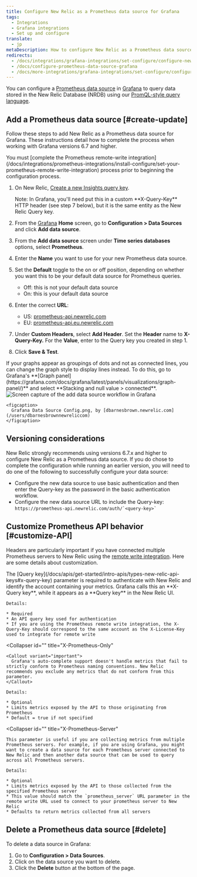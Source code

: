 ```yaml
---
title: Configure New Relic as a Prometheus data source for Grafana
tags:
  - Integrations
  - Grafana integrations
  - Set up and configure
translate:
  - jp
metaDescription: How to configure New Relic as a Prometheus data source for Grafana
redirects:
  - /docs/integrations/grafana-integrations/set-configure/configure-new-relic-prometheus-data-source-grafana
  - /docs/configure-prometheus-data-source-grafana
  - /docs/more-integrations/grafana-integrations/set-configure/configure-new-relic-prometheus-data-source-grafana
---
```



You can configure a [Prometheus data source](https://grafana.com/docs/grafana/latest/features/datasources/prometheus/) in [Grafana](https://grafana.com/login) to query data stored in the New Relic Database (NRDB) using our [PromQL-style query language](/docs/integrations/prometheus-integrations/view-query-data/supported-promql-features).

## Add a Prometheus data source [#create-update]

Follow these steps to add New Relic as a Prometheus data source for Grafana. These instructions detail how to complete the process when working with Grafana versions 6.7 and higher.

<Callout variant="important">
  You must [complete the Prometheus remote-write integration](/docs/integrations/prometheus-integrations/install-configure/set-your-prometheus-remote-write-integration) process prior to beginning the configuration process.
</Callout>

1. On New Relic, [Create a new Insights query key](/docs/apis/get-started/intro-apis/types-new-relic-api-keys).

   <Callout variant="important">
     Note: In Grafana, you'll need put this in a custom **X-Query-Key** HTTP header (see step 7 below), but it is the same entity as the New Relic Query key.
   </Callout>
2. From the [Grafana](https://grafana.com/login) **Home** screen, go to **Configuration > Data Sources** and click **Add data source**.
3. From the **Add data source** screen under **Time series databases** options, select **Prometheus**.
4. Enter the **Name** you want to use for your new Prometheus data source.
5. Set the **Default** toggle to the on or off position, depending on whether you want this to be your default data source for Prometheus queries.
   * Off: this is not your default data source
   * On: this is your default data source
6. Enter the correct **URL**:
   * US: [prometheus-api.newrelic.com](https://prometheus-api.newrelic.com)
   * EU: [prometheus-api.eu.newrelic.com](https://prometheus-api.eu.newrelic.com)
7. Under **Custom Headers**, select **Add Header**. Set the **Header** name to **X-Query-Key.** For the **Value**, enter to the Query key you created in step 1.
8. Click **Save & Test**.

<Callout variant="tip">
  If your graphs appear as groupings of dots and not as connected lines, you can change the graph style to display lines instead. To do this, go to Grafana's **[Graph panel](https://grafana.com/docs/grafana/latest/panels/visualizations/graph-panel/)** and select **Stacking and null value > connected**.
</Callout>

<CollapserGroup>
  <Collapser
    id=""
    title="Sample configuration image"
  >
    <img
      title="Configure New Relic as a Prometheus data source for Grafana"
      alt="Screen capture of the add data source workflow in Grafana"
      src={grafanaDataSourceConfig0}
    />

    <figcaption>
      Grafana Data Source Config.png, by [dbarnesbrown.newrelic.com](/users/dbarnesbrownnewreliccom)
    </figcaption>
  </Collapser>
</CollapserGroup>

## Versioning considerations

New Relic strongly recommends using versions 6.7.x and higher to configure New Relic as a Prometheus data source. If you do chose to complete the configuration while running an earlier version, you will need to do one of the following to successfully configure your data source:

* Configure the new data source to use basic authentication and then enter the Query-key as the password in the basic authentication workflow.
* Configure the new data source URL to include the Query-key: `` https://prometheus-api.newrelic.com/auth/`<query-key>` ``

## Customize Prometheus API behavior [#customize-API]

Headers are particularly important if you have connected multiple Prometheus servers to New Relic using the [remote write integration](/docs/integrations/prometheus-integrations/install-configure/set-your-prometheus-remote-write-integration). Here are some details about customization.

<CollapserGroup>
  <Collapser
    id=""
    title="X-Query-Key (Query key)"
  >
    The [Query key](/docs/apis/get-started/intro-apis/types-new-relic-api-keys#x-query-key) parameter is required to authenticate with New Relic and identify the account containing your metrics. Grafana calls this an **X-Query key**, while it appears as a **Query key** in the New Relic UI.

    Details:

    * Required
    * An API query key used for authentication
    * If you are using the Prometheus remote write integration, the X-Query-Key should correspond to the same account as the X-License-Key used to integrate for remote write
  </Collapser>

  <Collapser
    id=""
    title="X-Prometheus-Only"
  >
    <Callout variant="important">
      Grafana's auto-complete support doesn't handle metrics that fail to strictly conform to Prometheus naming conventions. New Relic recommends you exclude any metrics that do not conform from this parameter.
    </Callout>

    Details:

    * Optional
    * Limits metrics exposed by the API to those originating from Prometheus
    * Default = true if not specified
  </Collapser>

  <Collapser
    id=""
    title="X-Prometheus-Server"
  >
    This parameter is useful if you are collecting metrics from multiple Prometheus servers. For example, if you are using Grafana, you might want to create a data source for each Prometheus server connected to New Relic and then another data source that can be used to query across all Prometheus servers.

    Details:

    * Optional
    * Limits metrics exposed by the API to those collected from the specified Prometheus server
    * This value should match the `prometheus_server` URL parameter in the remote write URL used to connect to your prometheus server to New Relic
    * Defaults to return metrics collected from all servers
  </Collapser>
</CollapserGroup>

## Delete a Prometheus data source [#delete]

To delete a data source in Grafana:

1. Go to **Configuration > Data Sources**.
2. Click on the data source you want to delete.
3. Click the **Delete** button at the bottom of the page.
